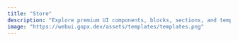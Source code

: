 ```yaml
---
title: "Store"
description: "Explore premium UI components, blocks, sections, and templates to elevate your web projects effortlessly."
image: "https://webui.gopx.dev/assets/templates/templates.png"
---
```



<PageHeader
  title="Store"
  heading="Premium UI Components for Effortless Web Development"
  description="Discover our collection of paid UI components, including blocks, sections, and templates, designed to enhance your web projects with ease. Built with modern tools like Next.js, Tailwind, Framer Motion, and more."
/>

<TemplatesPage />
